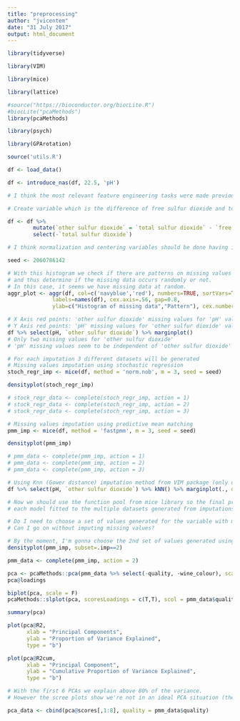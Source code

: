 ```yaml
---
title: "preprocessing"
author: "jvicentem"
date: "31 July 2017"
output: html_document
---
```


```r
library(tidyverse)

library(VIM)

library(mice)

library(lattice)

#source("https://bioconductor.org/biocLite.R")
#biocLite("pcaMethods")
library(pcaMethods)

library(psych)

library(GPArotation)

source('utils.R')
```

```r
df <- load_data()

df <- introduce_nas(df, 22.5, 'pH')
```

```r
# I think the most relevant feature engineering tasks were made previously by creating the colour variable (there are significant differences between red wine and white wine). However, there are variables that don't seem to improve or make worse the quality of white wines.and maybe it would be interesting to categorize them or use other techniques such PCA or EFA.

# Create variable which is the difference of free sulfur dioxide and total sulfur dioxide.

df <- df %>% 
        mutate(`other sulfur dioxide` = `total sulfur dioxide` - `free sulfur dioxide`) %>%
        select(-`total sulfur dioxide`)

# I think normalization and centering variables should be done having in mind the models we're gonna apply.
```

```r
seed <- 2060786142

# With this histogram we check if there are patterns on missing values for all variable
# and thus determine if the missing data occurs randomly or not.
# In this case, it seems we have missing data at random.
aggr_plot <- aggr(df, col=c('navyblue','red'), numbers=TRUE, sortVars=TRUE,
              labels=names(df), cex.axis=.56, gap=0.8,
              ylab=c("Histogram of missing data","Pattern"), cex.numbers=0.6, cex.lab = 0.7)

# X Axis red points: 'other sulfur dioxide' missing values for 'pH' values
# Y Axis red points: 'pH' missing values for 'other sulfur dioxide' values
df %>% select(pH, `other sulfur dioxide`) %>% marginplot()
# Only two missing values for 'other sulfur dioxide'
# 'pH' missing values seem to be independent of 'other sulfur dioxide' missing values

# For each imputation 3 different datasets will be generated
# Missing values imputation using stochastic regression
stoch_regr_imp <- mice(df, method = 'norm.nob', m = 3, seed = seed)

densityplot(stoch_regr_imp)

# stock_regr_data <- complete(stoch_regr_imp, action = 1)
# stock_regr_data <- complete(stoch_regr_imp, action = 2)
# stock_regr_data <- complete(stoch_regr_imp, action = 3)

# Missing values imputation using predictive mean matching
pmm_imp <- mice(df, method = 'fastpmm', m = 3, seed = seed)

densityplot(pmm_imp)

# pmm_data <- complete(pmm_imp, action = 1)
# pmm_data <- complete(pmm_imp, action = 2)
# pmm_data <- complete(pmm_imp, action = 3)

# Using Knn (Gower distance) imputation method from VIM package (only one data set generated)
df %>% select(pH, `other sulfur dioxide`) %>% kNN() %>% marginplot(., delimiter="_imp")

# Now we should use the function pool from mice library so the final predictor's values can be pooled from 
# each model fitted to the multiple datasets generated from imputations. 
```

```r
# Do I need to choose a set of values generated for the variable with missing values?
# Can I go on without imputing missing values?

# By the moment, I'm gonna choose the 2nd set of values generated using predictive mean matching
densityplot(pmm_imp, subset=.imp==2)

pmm_data <- complete(pmm_imp, action = 2)

pca <- pcaMethods::pca(pmm_data %>% select(-quality, -wine_colour), scale = "uv", center = T, nPcs = 11, method = "svd")
pca@loadings

biplot(pca, scale = F)
pcaMethods::slplot(pca, scoresLoadings = c(T,T), scol = pmm_data$quality)

summary(pca)

plot(pca@R2, 
      xlab = "Principal Components",
      ylab = "Proportion of Variance Explained",
      type = "b")

plot(pca@R2cum, 
      xlab = "Principal Component",
      ylab = "Cumulative Proportion of Variance Explained",
      type = "b")

# With the first 6 PCAs we explain above 80% of the variance.
# However the scree plots show we're not in an ideal PCA situation (there should be a clear elbow and then a (almost) straight line)

pca_data <- cbind(pca@scores[,1:8], quality = pmm_data$quality)
```


